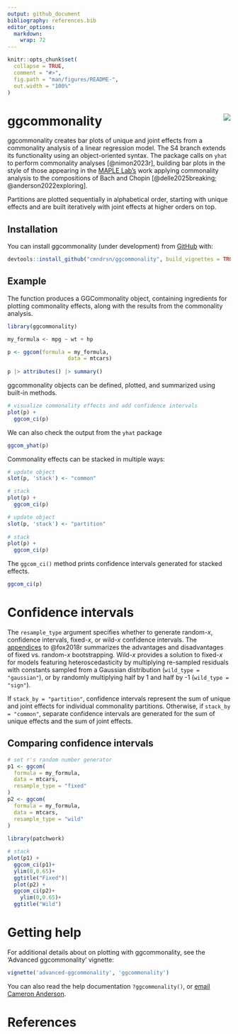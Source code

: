 ```yaml
---
output: github_document
bibliography: references.bib
editor_options: 
  markdown: 
    wrap: 72
---
```


<!-- README.md is generated from README.Rmd. Please edit that file -->

```r
knitr::opts_chunk$set(
  collapse = TRUE,
  comment = "#>",
  fig.path = "man/figures/README-",
  out.width = "100%"
)
```

# ggcommonality <img src="man/ggcommonality_sticker.png" align="right"/>

<!-- badges: start -->

<!-- badges: end -->

ggcommonality creates bar plots of unique and joint effects from a
commonality analysis of a linear regression model. The S4 branch extends
its functionality using an object-oriented syntax. The package calls on
`yhat` to perform commonality analyses [@nimon2023r], building bar plots
in the style of those appearing in the [MAPLE
Lab's](https://maplelab.net) work applying commonality analysis to the
compositions of Bach and Chopin [@delle2025breaking;
@anderson2022exploring].

Partitions are plotted sequentially in alphabetical order, starting with
unique effects and are built iteratively with joint effects at higher
orders on top.

## Installation

You can install ggcommonality (under development) from
[GitHub](https://github.com/) with:

``` r
devtools::install_github("cmndrsn/ggcommonality", build_vignettes = TRUE, force = TRUE)
```

## Example

The function produces a GGCommonality object, containing ingredients for
plotting commonality effects, along with the results from the
commonality analysis.

```r
library(ggcommonality)

my_formula <- mpg ~ wt + hp

p <- ggcom(formula = my_formula,
                   data = mtcars)
  
p |> attributes() |> summary()
```

ggcommonality objects can be defined, plotted, and summarized using
built-in methods.

```r
# visualize commonality effects and add confidence intervals
plot(p) +
  ggcom_ci(p)
```

We can also check the output from the `yhat` package

```r

ggcom_yhat(p)
```

Commonality effects can be stacked in multiple ways:

```r

# update object 
slot(p, 'stack') <- "common"

# stack
plot(p) +
  ggcom_ci(p)


```

```r
# update object 
slot(p, 'stack') <- "partition"
  
# stack
plot(p) +
  ggcom_ci(p)

```

The `ggcom_ci()` method prints confidence intervals generated for stacked
effects.

```r
ggcom_ci(p)
```

# Confidence intervals

The `resample_type` argument specifies whether to generate random-*x*,
confidence intervals, fixed-*x*, or wild-*x* confidence intervals. The
[appendices](https://www.john-fox.ca/Companion/) to @fox2018r summarizes
the advantages and disadvantages of fixed vs. random-*x* bootstrapping.
Wild-*x* provides a solution to fixed-*x* for models featuring
heteroscedasticity by multiplying re-sampled residuals with constants
sampled from a Gaussian distribution (`wild_type = "gaussian"`), or by
randomly multiplying half by 1 and half by -1 (`wild_type = "sign"`).

If `stack_by = "partition"`, confidence intervals represent the sum of
unique and joint effects for individual commonality partitions.
Otherwise, if `stack_by = "common"`, separate confidence intervals are
generated for the sum of unique effects and the sum of joint effects.

## Comparing confidence intervals

```r
# set r's random number generator
p1 <- ggcom(
  formula = my_formula,
  data = mtcars,
  resample_type = "fixed"
)
p2 <- ggcom(
  formula = my_formula,
  data = mtcars,
  resample_type = "wild"
)
  
library(patchwork)

# stack
plot(p1) +
  ggcom_ci(p1)+
  ylim(0,0.65)+
  ggtitle("Fixed")|
  plot(p2) +
  ggcom_ci(p2)+
    ylim(0,0.65)+
  ggtitle("Wild")

```

# Getting help

For additional details about on plotting with ggcommonality, see the 'Advanced ggcommonality' vignette:
```r
vignette('advanced-ggcommonality', 'ggcommonality')
```

You can also read the help documentation
`?ggcommonality()`, or [email Cameron
Anderson](mailto:andersoc@mcmaster.ca).

# References
